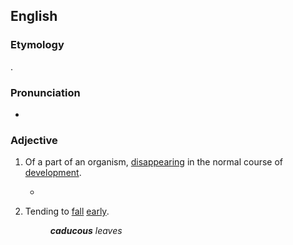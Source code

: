 ==English==

===Etymology===
{{root|en|ine-pro|*ḱh₂d-}}
{{uder|en|la|cadūcus||falling; transitory}}.

===Pronunciation===
* {{IPA|en|/kəˈdjuːkəs/}}

===Adjective===
{{en-adj}}

# {{lb|en|biology}} Of a part of an organism, [[disappear]]ing in the normal course of [[development]].
#* {{RQ:Schuster Hepaticae|volume=V|page=4|text=The Jubulaceae have a leaf whose lobule, usually transformed into a water-sac, is normally very narrowly attached to the stem and to the dorsal lobe; indeed some ''Frullania'' taxa reproduce vegetatively by dropping the dorsal lobes, but not the lobules, and ''Neohattoria'' has '''caducous''' lobules but persistent lobes.}}
# {{lb|en|botany}} Tending to [[fall]] [[early]].
#: '''''caducous''' leaves''

{{Webster 1913}}
